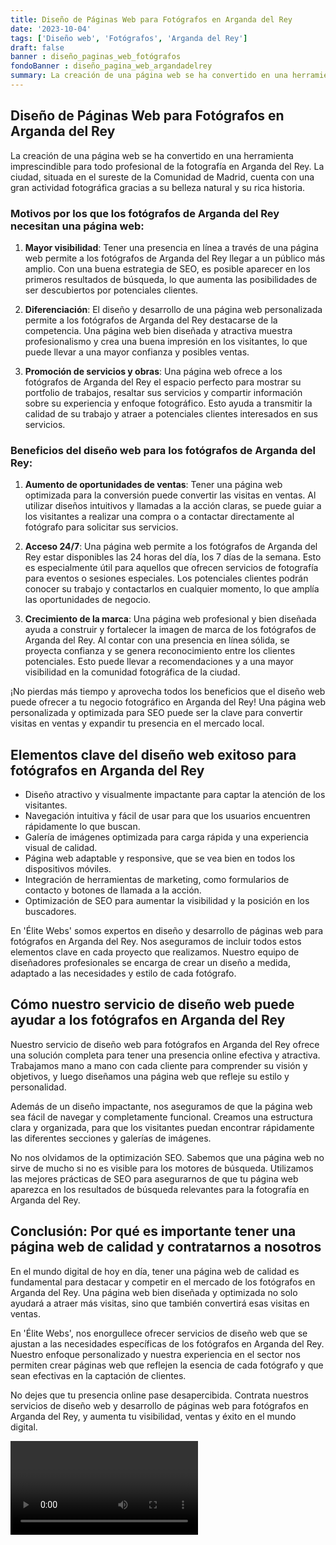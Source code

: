```yaml
---
title: Diseño de Páginas Web para Fotógrafos en Arganda del Rey
date: '2023-10-04'
tags: ['Diseño web', 'Fotógrafos', 'Arganda del Rey']
draft: false
banner : diseño_paginas_web_fotógrafos
fondoBanner : diseño_pagina_web_argandadelrey
summary: La creación de una página web se ha convertido en una herramienta imprescindible para todo profesional de la fotografía en Arganda del Rey. La ciudad, situada en el sureste de la Comunidad de Madrid, cuenta con una gran actividad fotográfica gracias a su belleza natural y su rica historia. 
---
```


## Diseño de Páginas Web para Fotógrafos en Arganda del Rey

La creación de una página web se ha convertido en una herramienta imprescindible para todo profesional de la fotografía en Arganda del Rey. La ciudad, situada en el sureste de la Comunidad de Madrid, cuenta con una gran actividad fotográfica gracias a su belleza natural y su rica historia. 

### Motivos por los que los fotógrafos de Arganda del Rey necesitan una página web:

1. **Mayor visibilidad**: Tener una presencia en línea a través de una página web permite a los fotógrafos de Arganda del Rey llegar a un público más amplio. Con una buena estrategia de SEO, es posible aparecer en los primeros resultados de búsqueda, lo que aumenta las posibilidades de ser descubiertos por potenciales clientes.

2. **Diferenciación**: El diseño y desarrollo de una página web personalizada permite a los fotógrafos de Arganda del Rey destacarse de la competencia. Una página web bien diseñada y atractiva muestra profesionalismo y crea una buena impresión en los visitantes, lo que puede llevar a una mayor confianza y posibles ventas.

3. **Promoción de servicios y obras**: Una página web ofrece a los fotógrafos de Arganda del Rey el espacio perfecto para mostrar su portfolio de trabajos, resaltar sus servicios y compartir información sobre su experiencia y enfoque fotográfico. Esto ayuda a transmitir la calidad de su trabajo y atraer a potenciales clientes interesados en sus servicios.

### Beneficios del diseño web para los fotógrafos de Arganda del Rey:

1. **Aumento de oportunidades de ventas**: Tener una página web optimizada para la conversión puede convertir las visitas en ventas. Al utilizar diseños intuitivos y llamadas a la acción claras, se puede guiar a los visitantes a realizar una compra o a contactar directamente al fotógrafo para solicitar sus servicios.

2. **Acceso 24/7**: Una página web permite a los fotógrafos de Arganda del Rey estar disponibles las 24 horas del día, los 7 días de la semana. Esto es especialmente útil para aquellos que ofrecen servicios de fotografía para eventos o sesiones especiales. Los potenciales clientes podrán conocer su trabajo y contactarlos en cualquier momento, lo que amplía las oportunidades de negocio.

3. **Crecimiento de la marca**: Una página web profesional y bien diseñada ayuda a construir y fortalecer la imagen de marca de los fotógrafos de Arganda del Rey. Al contar con una presencia en línea sólida, se proyecta confianza y se genera reconocimiento entre los clientes potenciales. Esto puede llevar a recomendaciones y a una mayor visibilidad en la comunidad fotográfica de la ciudad.

¡No pierdas más tiempo y aprovecha todos los beneficios que el diseño web puede ofrecer a tu negocio fotográfico en Arganda del Rey! Una página web personalizada y optimizada para SEO puede ser la clave para convertir visitas en ventas y expandir tu presencia en el mercado local.

<GifSeo />

<Cta />

## Elementos clave del diseño web exitoso para fotógrafos en Arganda del Rey

- Diseño atractivo y visualmente impactante para captar la atención de los visitantes.
- Navegación intuitiva y fácil de usar para que los usuarios encuentren rápidamente lo que buscan.
- Galería de imágenes optimizada para carga rápida y una experiencia visual de calidad.
- Página web adaptable y responsive, que se vea bien en todos los dispositivos móviles.
- Integración de herramientas de marketing, como formularios de contacto y botones de llamada a la acción.
- Optimización de SEO para aumentar la visibilidad y la posición en los buscadores.

En 'Élite Webs' somos expertos en diseño y desarrollo de páginas web para fotógrafos en Arganda del Rey. Nos aseguramos de incluir todos estos elementos clave en cada proyecto que realizamos. Nuestro equipo de diseñadores profesionales se encarga de crear un diseño a medida, adaptado a las necesidades y estilo de cada fotógrafo.

## Cómo nuestro servicio de diseño web puede ayudar a los fotógrafos en Arganda del Rey

Nuestro servicio de diseño web para fotógrafos en Arganda del Rey ofrece una solución completa para tener una presencia online efectiva y atractiva. Trabajamos mano a mano con cada cliente para comprender su visión y objetivos, y luego diseñamos una página web que refleje su estilo y personalidad.

Además de un diseño impactante, nos aseguramos de que la página web sea fácil de navegar y completamente funcional. Creamos una estructura clara y organizada, para que los visitantes puedan encontrar rápidamente las diferentes secciones y galerías de imágenes.

No nos olvidamos de la optimización SEO. Sabemos que una página web no sirve de mucho si no es visible para los motores de búsqueda. Utilizamos las mejores prácticas de SEO para asegurarnos de que tu página web aparezca en los resultados de búsqueda relevantes para la fotografía en Arganda del Rey.

## Conclusión: Por qué es importante tener una página web de calidad y contratarnos a nosotros

En el mundo digital de hoy en día, tener una página web de calidad es fundamental para destacar y competir en el mercado de los fotógrafos en Arganda del Rey. Una página web bien diseñada y optimizada no solo ayudará a atraer más visitas, sino que también convertirá esas visitas en ventas.

En 'Élite Webs', nos enorgullece ofrecer servicios de diseño web que se ajustan a las necesidades específicas de los fotógrafos en Arganda del Rey. Nuestro enfoque personalizado y nuestra experiencia en el sector nos permiten crear páginas web que reflejen la esencia de cada fotógrafo y que sean efectivas en la captación de clientes.

No dejes que tu presencia online pase desapercibida. Contrata nuestros servicios de diseño web y desarrollo de páginas web para fotógrafos en Arganda del Rey, y aumenta tu visibilidad, ventas y éxito en el mundo digital.

<Video />

<CtaBot job='Fotógrafos' city='Arganda del Rey'/>

<Gmaps query='Arganda del Rey+españa+maps' />